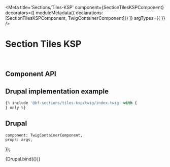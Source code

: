 


<Meta
    title='Sections/Tiles-KSP'
    component={SectionTilesKSPComponent}
    decorators={[
        moduleMetadata({ declarations: [SectionTilesKSPComponent, TwigContainerComponent]})
    ]}
    argTypes={{
    }}
/>


# Section Tiles KSP

<br/>



## Component API

<Props of={SectionTilesKSPComponent} />



## Drupal implementation example

```jsx
{% include '@bf-sections/tiles-ksp/twig/index.twig' with {
} only %}
```



## Drupal

    component: TwigContainerComponent,
    props: args,
});

<Canvas withSource='none'>
    <Story
        name='Drupal'
        height='600px'
        args={{
            elementPath     : 'sections/tiles-ksp/_doc/template.drupal',
            title           : 'Shop your cell phone plan and mobile phone your way',
            tiles           : [
                {
                    href            : 'https://example.com',
                    title           : 'Shop accessories',
                    paragraph       : 'Add accessories to your cell phone to get the most out of it.',
                    linkLabel       : 'Shop',
                    icon            : {
                        name  : 'television',
                    },
                    isClickable     : true,
                    class           : '',
                },
                {
                    href            : 'https://example.com',
                    title           : 'Trade-in your phone',
                    paragraph       : 'Trade-in your old phone and get a credit for a new phone.',
                    linkLabel       : 'Trade-in program',
                    icon            : {
                        name  : 'helix-mic',
                        color : 'neutral'
                    },
                    backgroundImage : {
                        src : '/images/_docs/hero-helix-reversed.png'
                    },
                    isClickable     : true,
                    reversed        : true,
                    class           : '',
                },
                {
                    href            : 'https://example.com',
                    title           : 'Shop in-store',
                    paragraph       : 'Search by address, city or postal code to find our store nearest to you.',
                    linkLabel       : 'Find a store',
                    icon            : {
                        name  : 'wifi',
                    },
                    backgroundColor : 'highlight',
                    isClickable     : true,
                    class           : '',
                },
                {
                    href            : 'https://example.com',
                    title           : 'Shop in-store',
                    paragraph       : 'Search by address, city or postal code to find our store nearest to you.',
                    linkLabel       : 'Find a store',
                    icon            : {
                        name  : 'trio-wifi',
                    },
                    isClickable     : true,
                    class           : '',
                }
            ]
        }}
    >
        {Drupal.bind({})}
    </Story>
</Canvas>
